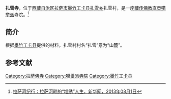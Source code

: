 {{Infobox Tibetan Buddhist monastery
|name = 扎雪寺
|image =
|image size = 250px
|alt = 
|caption = 
|t=
|w=
|to = 
|ipa={{IPA|}}
|z=
|thdl=
|e=
|tc=扎雪寺
|s=扎雪寺
|p=
|m=
|k=
|pushpin_map = 
|latd =  | latm =  | lats =  | latNS = 
|longd=  | longm= | longs =| longEW = 
|iso_region = 
|map_caption = 
|mapsize = 
|location_country = 中国
|location = {{CHN}}[[西藏自治区|西藏自治区]][[拉萨市|拉萨市]][[墨竹工卡县|墨竹工卡县]]
|coordinates_display =
|founded_by = 
|date_founded =
|date_renovated =
|sect = [[直贡噶举派|直贡噶举派]]
|mather =
|children =
|dedicated_to = 
|tulku =
|head_lama = 
|head_mgh =
|no._of_monks = 
|architecture = 
|festivals =
|footnotes = 
}}

'''扎雪寺'''，位于[[西藏自治区|西藏自治区]][[拉萨市|拉萨市]][[墨竹工卡县|墨竹工卡县]][[扎雪乡|扎雪乡]]扎雪村，是一座[[藏传佛教|藏传佛教]][[直贡噶举派|直贡噶举派]]寺院。<ref name=xhw>[http://tibet.news.cn/gdbb/2013-08/01/c_132593479.htm 拉萨河纪行：拉萨河畔的“堆绣”人生，新华网，2013年08月1日]{{dead link|date=2018年3月 |bot=InternetArchiveBot |fix-attempted=yes }}</ref>

==简介==
根据[[墨竹工卡县|墨竹工卡县]]提供的材料，扎雪村村名“扎雪”意为“山麓”。

==参考文献==
{{reflist}}

{{拉萨地标}}
[[Category:拉萨佛寺|Category:拉萨佛寺]]
[[Category:噶舉派寺院|Category:噶舉派寺院]]
[[Category:墨竹工卡县|Category:墨竹工卡县]]